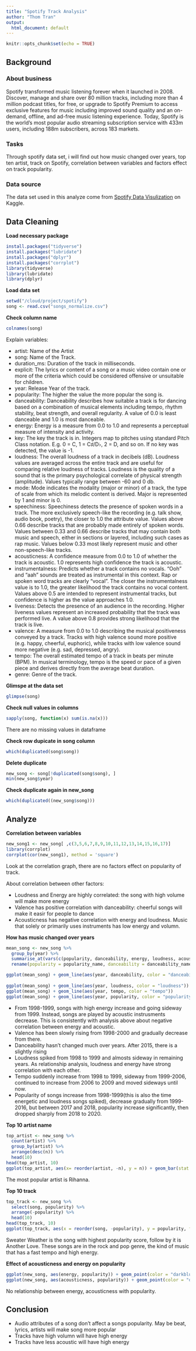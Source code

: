 ---
title: "Spotify Track Analysis"
author: "Thom Tran"
output:
  html_document: default
---

```{r setup, include=FALSE}
knitr::opts_chunk$set(echo = TRUE)
```

## Background
### About business
Spotify transformed music listening forever when it launched in 2008. Discover, manage and share over 80 million tracks, including more than 4 million podcast titles, for free, or upgrade to Spotify Premium to access exclusive features for music including improved sound quality and an on-demand, offline, and ad-free music listening experience. Today, Spotify is the world’s most popular audio streaming subscription service with 433m users, including 188m subscribers, across 183 markets.

### Tasks
Through spotify data set, i will find out how music changed over years, top ten artist, track on Spotify, correlation between variables and factors effect on track popularity.

### Data source

The data set used in this analyze come from [Spotify Data Visulization](https://www.kaggle.com/code/varunsaikanuri/spotify-data-visualization) on Kaggle.


## Data Cleaning

**Load necessary package**

```{r}
install.packages("tidyverse")
install.packages("lubridate")
install.packages("dplyr")
install.packages("corrplot")
library(tidyverse)
library(lubridate)
library(dplyr)
```

**Load data set**
```{r}
setwd("/cloud/project/spotify")
song <- read.csv("songs_normalize.csv")
```

**Check column name**
```{r}
colnames(song)
```

Explain variables:

* artist: Name of the Artist
* song: Name of the Track.
* duration_ms: Duration of the track in milliseconds.
* explicit: The lyrics or content of a song or a music video contain one or more of the criteria which could be considered offensive or unsuitable for children.
* year: Release Year of the track.
* popularity: The higher the value the more popular the song is.
* danceability: Danceability describes how suitable a track is for dancing based on a combination of musical elements including tempo, rhythm stability, beat strength, and overall regularity. A value of 0.0 is least danceable and 1.0 is most danceable.
* energy: Energy is a measure from 0.0 to 1.0 and represents a perceptual measure of intensity and activity.
* key: The key the track is in. Integers map to pitches using standard Pitch Class notation. E.g. 0 = C, 1 = C♯/D♭, 2 = D, and so on. If no key was detected, the value is -1.
* loudness: The overall loudness of a track in decibels (dB). Loudness values are averaged across the entire track and are useful for comparing relative loudness of tracks. Loudness is the quality of a sound that is the primary psychological correlate of physical strength (amplitude). Values typically range between -60 and 0 db.
* mode: Mode indicates the modality (major or minor) of a track, the type of scale from which its melodic content is derived. Major is represented by 1 and minor is 0.
* speechiness: Speechiness detects the presence of spoken words in a track. The more exclusively speech-like the recording (e.g. talk show, audio book, poetry), the closer to 1.0 the attribute value. Values above 0.66 describe tracks that are probably made entirely of spoken words. Values between 0.33 and 0.66 describe tracks that may contain both music and speech, either in sections or layered, including such cases as rap music. Values below 0.33 most likely represent music and other non-speech-like tracks.
* acousticness: A confidence measure from 0.0 to 1.0 of whether the track is acoustic. 1.0 represents high confidence the track is acoustic.
* instrumentalness: Predicts whether a track contains no vocals. "Ooh" and "aah" sounds are treated as instrumental in this context. Rap or spoken word tracks are clearly "vocal". The closer the instrumentalness value is to 1.0, the greater likelihood the track contains no vocal content. Values above 0.5 are intended to represent instrumental tracks, but confidence is higher as the value approaches 1.0.
* liveness: Detects the presence of an audience in the recording. Higher liveness values represent an increased probability that the track was performed live. A value above 0.8 provides strong likelihood that the track is live.
* valence: A measure from 0.0 to 1.0 describing the musical positiveness conveyed by a track. Tracks with high valence sound more positive (e.g. happy, cheerful, euphoric), while tracks with low valence sound more negative (e.g. sad, depressed, angry).
* tempo: The overall estimated tempo of a track in beats per minute (BPM). In musical terminology, tempo is the speed or pace of a given piece and derives directly from the average beat duration.
* genre: Genre of the track.

**Glimspe at the data set**
```{r}
glimpse(song)
```

**Check null values in columns**
```{r}
sapply(song, function(x) sum(is.na(x)))
```

There are no missing values in dataframe

**Check row dupicate in song column**
```{r}
which(duplicated(song$song))
```

**Delete duplicate**
```{r}
new_song <- song[!duplicated(song$song), ]
min(new_song$year)
```

**Check duplicate again in new_song**
```{r}
which(duplicated((new_song$song)))
```
## Analyze

**Correlation between variables**
```{r}
new_song1 <- new_song[ ,c(3,5,6,7,8,9,10,11,12,13,14,15,16,17)]
library(corrplot)
corrplot(cor(new_song1), method = 'square')

```

Look at the correlation graph, there are no factors effect on popularity of track.

About correlation between other factors: 

* Loudness and Energy are highly correlated: the song with high volume will make more energy
* Valence has positive correlation with danceability: cheerful songs will make it easir for people to dance
* Acousticness has negative correlation with energy and loudness. Music that solely or primarily uses instruments has low energy and volumn.

**How has music changed over years**

```{r}
mean_song <- new_song %>%
  group_by(year) %>%
  summarise_at(vars(c(popularity, danceability, energy, loudness, acousticness, instrumentalness, valence, tempo )), list(name = mean)) %>%
  rename(popularity = popularity_name, danceability = danceability_name, energy= energy_name, loudness = loudness_name, acousticness = acousticness_name, instrumentalness = instrumentalness_name, valence = valence_name, tempo = tempo_name)

ggplot(mean_song) + geom_line(aes(year, danceability, color = "danceability")) + geom_line(aes(year, energy, color = "energy")) + geom_line(aes(year, acousticness, color = "acousticness")) + geom_line(aes(year, valence, color = "valence")) + geom_line(aes(year, instrumentalness, color = "instrumentalness")) + labs(x = "Year", y =" ")
 
ggplot(mean_song) + geom_line(aes(year, loudness, color = "loudness")) 
ggplot(mean_song) + geom_line(aes(year, tempo, color = "tempo"))
ggplot(mean_song) + geom_line(aes(year, popularity, color = "popularity"))

```

* From 1998-1999, songs with high energy increase and going sideway from 1999. Instead, songs are played by acoustic instrusments decrease. This is consistently with analysis above about negative correlation between energy and acoustic.
* Valence has been slowly rising from 1998-2000 and gradually decrease from there.
* Danceability hasn't changed much over years. After 2015, there is a slightly rising
* Loudness spiked from 1998 to 1999 and almosts sideway in remaining years. As relationship analysis, loudness and energy have strong correlation with each other.
* Tempo suddenly increase from 1998 to 1999, sideway from 1999-2006, continued to increase from 2006 to 2009 and moved sideways until now.
* Popularity of songs increase from 1998-1999(this is also the time energetic and loudness songs spiked), decrease gradually from 1999-2016, but between 2017 and 2018, popularity increase significantly, then dropped sharply from 2018 to 2020. 

**Top 10 artist name** 

```{r}
top_artist <- new_song %>%
  count(artist) %>%
  group_by(artist) %>%
  arrange(desc(n)) %>%
  head(10)
head(top_artist, 10)
ggplot(top_artist, aes(x= reorder(artist, -n), y = n)) + geom_bar(stat = 'identity', fill = 'darkblue')+ labs(title = 'TOP 10 ARTIST', x = 'Name of artist', y = 'Number of song') + theme(axis.text.x = element_text(angle = 30), plot.title =  element_text(hjust = 0.5))
```
The most popular artist is Rihanna.

**Top 10 track**

```{r}
top_track <- new_song %>%
  select(song, popularity) %>%
  arrange(-popularity) %>%
  head(10)
head(top_track, 10)
ggplot(top_track, aes(x = reorder(song, -popularity), y = popularity, fill = song)) + geom_bar(stat = 'identity') + labs(title = 'TOP 10 TRACK', x = 'Name of Tracks', y = 'Score of popularity') + theme(axis.text.x = element_text(angle = 90), plot.title = element_text(hjust = 0.5))
```

Sweater Weather is the song with highest popularity score, follow by it is Another Love. These songs are in the rock and pop genre, the kind of music that has a fast tempo and high energy.

**Effect of acousticness and energy on popularity**

```{r}
ggplot(new_song, aes(energy, popularity)) + geom_point(color = "darkblue") + geom_smooth(method = 'lm')
ggplot(new_song, aes(acousticness, popularity)) + geom_point(color = "darkgreen") + geom_smooth(method = 'lm')
```

No relationship between energy, acousticness with popularity.

## Conclusion

* Audio attributes of a song don't affect a songs popularity. May be beat, lyrics, artists will make song more popular
* Tracks have high volumn will have high energy
* Tracks have less acoustic will have high energy


